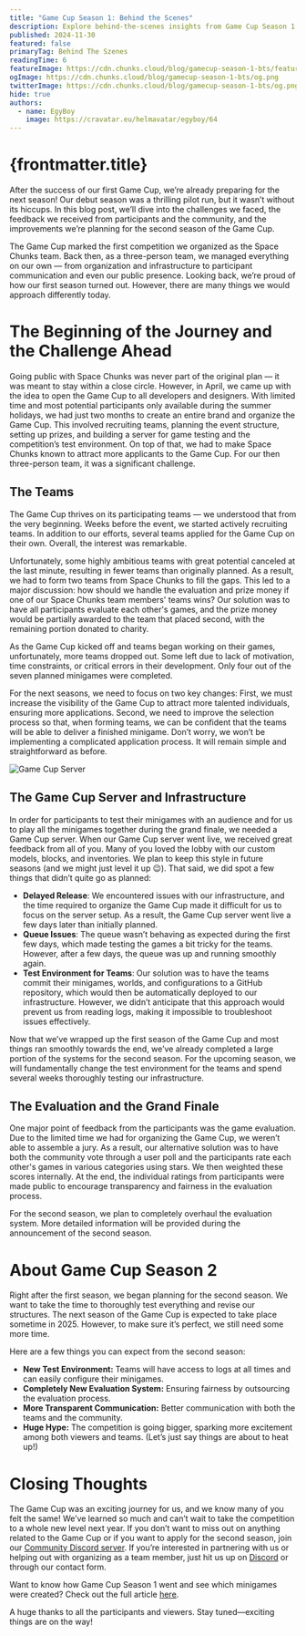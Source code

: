 ```yaml
---
title: "Game Cup Season 1: Behind the Scenes"
description: Explore behind-the-scenes insights from Game Cup Season 1! Learn about challenges, improvements, and exciting plans for Season 2.
published: 2024-11-30
featured: false
primaryTag: Behind The Szenes
readingTime: 6
featureImage: https://cdn.chunks.cloud/blog/gamecup-season-1-bts/feature.png
ogImage: https://cdn.chunks.cloud/blog/gamecup-season-1-bts/og.png
twitterImage: https://cdn.chunks.cloud/blog/gamecup-season-1-bts/og.png
hide: true
authors:
  - name: EgyBoy
    image: https://cravatar.eu/helmavatar/egyboy/64
---
```


# {frontmatter.title}
After the success of our first Game Cup, we’re already preparing for the next season! Our debut season was a thrilling pilot run, but it wasn’t without its hiccups. In this blog post, we’ll dive into the challenges we faced, the feedback we received from participants and the community, and the improvements we’re planning for the second season of the Game Cup.

The Game Cup marked the first competition we organized as the Space Chunks team. Back then, as a three-person team, we managed everything on our own — from organization and infrastructure to participant communication and even our public presence. Looking back, we’re proud of how our first season turned out. However, there are many things we would approach differently today.

# The Beginning of the Journey and the Challenge Ahead

Going public with Space Chunks was never part of the original plan — it was meant to stay within a close circle. However, in April, we came up with the idea to open the Game Cup to all developers and designers. With limited time and most potential participants only available during the summer holidays, we had just two months to create an entire brand and organize the Game Cup. This involved recruiting teams, planning the event structure, setting up prizes, and building a server for game testing and the competition’s test environment. On top of that, we had to make Space Chunks known to attract more applicants to the Game Cup. For our then three-person team, it was a significant challenge.

## The Teams

The Game Cup thrives on its participating teams — we understood that from the very beginning. Weeks before the event, we started actively recruiting teams. In addition to our efforts, several teams applied for the Game Cup on their own. Overall, the interest was remarkable.

Unfortunately, some highly ambitious teams with great potential canceled at the last minute, resulting in fewer teams than originally planned. As a result, we had to form two teams from Space Chunks to fill the gaps. This led to a major discussion: how should we handle the evaluation and prize money if one of our Space Chunks team members' teams wins? Our solution was to have all participants evaluate each other's games, and the prize money would be partially awarded to the team that placed second, with the remaining portion donated to charity.

As the Game Cup kicked off and teams began working on their games, unfortunately, more teams dropped out. Some left due to lack of motivation, time constraints, or critical errors in their development. Only four out of the seven planned minigames were completed.

For the next seasons, we need to focus on two key changes: First, we must increase the visibility of the Game Cup to attract more talented individuals, ensuring more applications. Second, we need to improve the selection process so that, when forming teams, we can be confident that the teams will be able to deliver a finished minigame. Don’t worry, we won’t be implementing a complicated application process. It will remain simple and straightforward as before.

![Game Cup Server](https://cdn.chunks.cloud/blog/gamecup-season-1-bts/content/gamecup-server.png)


## The Game Cup Server and Infrastructure

In order for participants to test their minigames with an audience and for us to play all the minigames together during the grand finale, we needed a Game Cup server. When our Game Cup server went live, we received great feedback from all of you. Many of you loved the lobby with our custom models, blocks, and inventories. We plan to keep this style in future seasons (and we might just level it up 😉). That said, we did spot a few things that didn’t quite go as planned:

- **Delayed Release**: We encountered issues with our infrastructure, and the time required to organize the Game Cup made it difficult for us to focus on the server setup. As a result, the Game Cup server went live a few days later than initially planned.
- **Queue Issues**: The queue wasn’t behaving as expected during the first few days, which made testing the games a bit tricky for the teams. However, after a few days, the queue was up and running smoothly again.
- **Test Environment for Teams**: Our solution was to have the teams commit their minigames, worlds, and configurations to a GitHub repository, which would then be automatically deployed to our infrastructure. However, we didn’t anticipate that this approach would prevent us from reading logs, making it impossible to troubleshoot issues effectively.

Now that we’ve wrapped up the first season of the Game Cup and most things ran smoothly towards the end, we’ve already completed a large portion of the systems for the second season. For the upcoming season, we will fundamentally change the test environment for the teams and spend several weeks thoroughly testing our infrastructure.

## The Evaluation and the Grand Finale

One major point of feedback from the participants was the game evaluation. Due to the limited time we had for organizing the Game Cup, we weren’t able to assemble a jury. As a result, our alternative solution was to have both the community vote through a user poll and the participants rate each other's games in various categories using stars. We then weighted these scores internally. At the end, the individual ratings from participants were made public to encourage transparency and fairness in the evaluation process.

For the second season, we plan to completely overhaul the evaluation system. More detailed information will be provided during the announcement of the second season.

# About Game Cup Season 2

Right after the first season, we began planning for the second season. We want to take the time to thoroughly test everything and revise our structures. The next season of the Game Cup is expected to take place sometime in 2025. However, to make sure it’s perfect, we still need some more time.

Here are a few things you can expect from the second season:

- **New Test Environment:** Teams will have access to logs at all times and can easily configure their minigames.
- **Completely New Evaluation System:** Ensuring fairness by outsourcing the evaluation process.
- **More Transparent Communication:** Better communication with both the teams and the community.
- **Huge Hype:** The competition is going bigger, sparking more excitement among both viewers and teams. (Let’s just say things are about to heat up!)

# Closing Thoughts

The Game Cup was an exciting journey for us, and we know many of you felt the same! We’ve learned so much and can’t wait to take the competition to a whole new level next year. If you don’t want to miss out on anything related to the Game Cup or if you want to apply for the second season, join our [Community Discord server](https://discord.chunks.space). If you’re interested in partnering with us or helping out with organizing as a team member, just hit us up on [Discord](https://discord.chunks.space) or through our contact form.

Want to know how Game Cup Season 1 went and see which minigames were created? Check out the full article [here](https://chunks.space/blog/posts/gamecup-season-1-recap).

A huge thanks to all the participants and viewers. Stay tuned—exciting things are on the way!